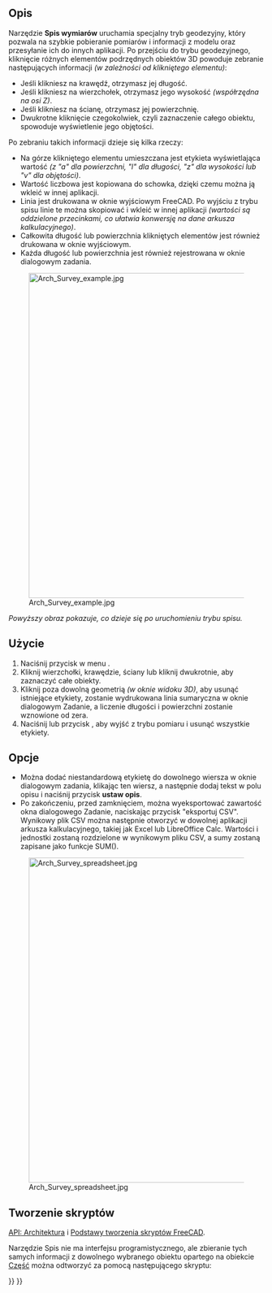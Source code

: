 <languages/>

{{Docnav/pl
|[[Arch_ToggleSubs/pl|Pokaż elementy odejmowane]]
|[[BIM_Diff/pl|Różnica IFC]]
|[[BIM_Workbench/pl|środowisko pracy BIM]]
|IconL=Arch_ToggleSubs.svg
|IconR=BIM_Diff.svg
|IconC=Workbench_BIM.svg
}}

{{VeryImportantMessage|POLECENIE TO JEST CZĘŚCIĄ ZINTEGROWANEGO środowiska pracy [[BIM_Workbench/pl|BIM]] w V1.0<br>
Ta strona została zaktualizowana dla tej wersji.}}

{{GuiCommand/pl
|Name=Arch Survey
|Name/pl=BIM: Spis wymiarów
|MenuLocation=Narzędzia → Spis wymiarów
|Workbenches=[[BIM_Workbench/pl|BIM]]
|SeeAlso=[[Macro_FCInfo/pl|Makrodefinicja: FCInfo]], [[Macro_SimpleProperties/pl|Makrodefinicja: SimpleProperties]]
}}

<span id="Description"></span>
==Opis==

Narzędzie '''Spis wymiarów''' uruchamia specjalny tryb geodezyjny, który pozwala na szybkie pobieranie pomiarów i informacji z modelu oraz przesyłanie ich do innych aplikacji. Po przejściu do trybu geodezyjnego, kliknięcie różnych elementów podrzędnych obiektów 3D powoduje zebranie następujących informacji ''(w zależności od klikniętego elementu)'':

* Jeśli klikniesz na krawędź, otrzymasz jej długość.
* Jeśli klikniesz na wierzchołek, otrzymasz jego wysokość ''(współrzędna na osi Z)''.
* Jeśli klikniesz na ścianę, otrzymasz jej powierzchnię.
* Dwukrotne kliknięcie czegokolwiek, czyli zaznaczenie całego obiektu, spowoduje wyświetlenie jego objętości.

Po zebraniu takich informacji dzieje się kilka rzeczy:

* Na górze klikniętego elementu umieszczana jest etykieta wyświetlająca wartość ''(z "a" dla powierzchni, "l" dla długości, "z" dla wysokości lub "v" dla objętości)''.
* Wartość liczbowa jest kopiowana do schowka, dzięki czemu można ją wkleić w innej aplikacji.
* Linia jest drukowana w oknie wyjściowym FreeCAD. Po wyjściu z trybu spisu linie te można skopiować i wkleić w innej aplikacji ''(wartości są oddzielone przecinkami, co ułatwia konwersję na dane arkusza kalkulacyjnego)''.
* Całkowita długość lub powierzchnia klikniętych elementów jest również drukowana w oknie wyjściowym.
* Każda długość lub powierzchnia jest również rejestrowana w oknie dialogowym zadania.

[[Image:Arch Survey example.jpg|640px]]

''Powyższy obraz pokazuje, co dzieje się po uruchomieniu trybu spisu.''

<span id="Usage"></span>
==Użycie==

# Naciśnij przycisk w menu {{MenuCommand|Narzędzia → [[Image:Arch_Survey.svg|16px]] '''Spis wymiarów'''}}.
# Kliknij wierzchołki, krawędzie, ściany lub kliknij dwukrotnie, aby zaznaczyć całe obiekty.
# Kliknij poza dowolną geometrią ''(w oknie widoku 3D)'', aby usunąć istniejące etykiety, zostanie wydrukowana linia sumaryczna w oknie dialogowym Zadanie, a liczenie długości i powierzchni zostanie wznowione od zera.
# Naciśnij {{KEY|Esc}} lub przycisk {{Button|Zamknij}}, aby wyjść z trybu pomiaru i usunąć wszystkie etykiety.

<span id="Options"></span>
==Opcje==

* Można dodać niestandardową etykietę do dowolnego wiersza w oknie dialogowym zadania, klikając ten wiersz, a następnie dodaj tekst w polu opisu i naciśnij przycisk '''ustaw opis'''.
* Po zakończeniu, przed zamknięciem, można wyeksportować zawartość okna dialogowego Zadanie, naciskając przycisk "eksportuj CSV". Wynikowy plik CSV można następnie otworzyć w dowolnej aplikacji arkusza kalkulacyjnego, takiej jak Excel lub LibreOffice Calc. Wartości i jednostki zostaną rozdzielone w wynikowym pliku CSV, a sumy zostaną zapisane jako funkcje SUM().

[[Image:Arch Survey spreadsheet.jpg|640px]]

<span id="Scripting"></span>
==Tworzenie skryptów==

{{Emphasis|Zobacz również:}} [[Arch_API/pl|API: Architektura]] i [[FreeCAD_Scripting_Basics/pl|Podstawy tworzenia skryptów FreeCAD]].

Narzędzie Spis nie ma interfejsu programistycznego, ale zbieranie tych samych informacji z dowolnego wybranego obiektu opartego na obiekcie [[Part_Workbench/pl|Część]] można odtworzyć za pomocą następującego skryptu:

{{Code|code=
import FreeCADGui

selection = FreeCADGui.Selection.getSelectionEx()

for obj in selection:
    for element in obj.SubObjects:
        print("Area: %f", element.Area)
        print("Length: %f", element.Length)
        print("Volume: %f", element.Volume)
        print("Center of Mass: %f", element.CenterOfMass)
}}


{{Docnav/pl
|[[Arch_ToggleSubs/pl|Pokaż elementy odejmowane]]
|[[BIM_Diff/pl|Różnica IFC]]
|[[BIM_Workbench/pl|środowisko pracy BIM]]
|IconL=Arch_ToggleSubs.svg
|IconR=BIM_Diff.svg
|IconC=Workbench_BIM.svg
}}

{{BIM_Tools_navi{{#translation:}}}}
{{Userdocnavi{{#translation:}}}}